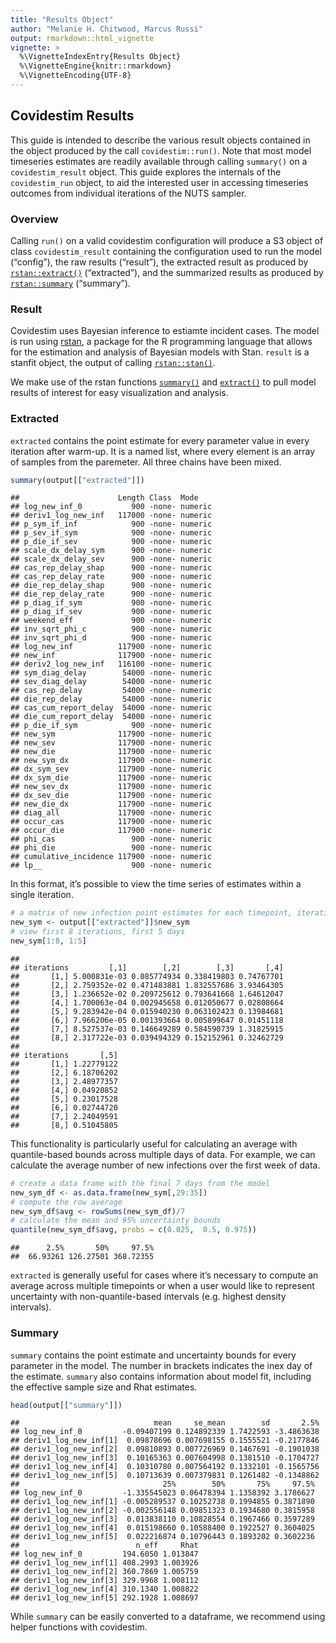 ```yaml
---
title: "Results Object"
author: "Melanie H. Chitwood, Marcus Russi" 
output: rmarkdown::html_vignette
vignette: >
  %\VignetteIndexEntry{Results Object}
  %\VignetteEngine{knitr::rmarkdown}
  %\VignetteEncoding{UTF-8}
---
```

## Covidestim Results

This guide is intended to describe the various result objects contained in the object produced by the call `covidestim::run()`. Note that most model timeseries estimates are readily available through calling `summary()` on a `covidestim_result` object. This guide explores the internals of the `covidestim_run` object, to aid the interested user in accessing timeseries outcomes from individual iterations of the NUTS sampler.

### Overview
Calling `run()` on a valid covidestim configuration will produce a S3 object of class `covidestim_result` containing the configuration used to run the model ("config"), the raw results ("result"), the extracted result as produced by [`rstan::extract()`](https://mc-stan.org/rstan/reference/stanfit-method-extract.html) ("extracted"), and the summarized results as produced by [`rstan::summary`](https://mc-stan.org/rstan/reference/stanfit-method-summary.html) ("summary"). 

### Result
Covidestim uses Bayesian inference to estiamte incident cases. The model is run using [rstan](https://mc-stan.org/users/interfaces/rstan), a package for the R programming language that allows for the estimation and analysis of Bayesian models with Stan. `result` is a stanfit object, the output of calling [`rstan::stan()`](https://mc-stan.org/rstan/reference/stanfit-class.html). 

We make use of the rstan functions [`summary()`](https://mc-stan.org/rstan/reference/stanfit-method-summary.html) and  [`extract()`](https://mc-stan.org/rstan/reference/stanfit-method-extract.html) to pull model results of interest for easy visualization and analysis. 

### Extracted
`extracted` contains the point estimate for every parameter value in every iteration after warm-up. It is a named list, where every element is an array of samples from the paremeter. All three chains have been mixed. 

```r
summary(output[["extracted"]])
```

```
##                      Length Class  Mode   
## log_new_inf_0           900 -none- numeric
## deriv1_log_new_inf   117000 -none- numeric
## p_sym_if_inf            900 -none- numeric
## p_sev_if_sym            900 -none- numeric
## p_die_if_sev            900 -none- numeric
## scale_dx_delay_sym      900 -none- numeric
## scale_dx_delay_sev      900 -none- numeric
## cas_rep_delay_shap      900 -none- numeric
## cas_rep_delay_rate      900 -none- numeric
## die_rep_delay_shap      900 -none- numeric
## die_rep_delay_rate      900 -none- numeric
## p_diag_if_sym           900 -none- numeric
## p_diag_if_sev           900 -none- numeric
## weekend_eff             900 -none- numeric
## inv_sqrt_phi_c          900 -none- numeric
## inv_sqrt_phi_d          900 -none- numeric
## log_new_inf          117900 -none- numeric
## new_inf              117900 -none- numeric
## deriv2_log_new_inf   116100 -none- numeric
## sym_diag_delay        54000 -none- numeric
## sev_diag_delay        54000 -none- numeric
## cas_rep_delay         54000 -none- numeric
## die_rep_delay         54000 -none- numeric
## cas_cum_report_delay  54000 -none- numeric
## die_cum_report_delay  54000 -none- numeric
## p_die_if_sym            900 -none- numeric
## new_sym              117900 -none- numeric
## new_sev              117900 -none- numeric
## new_die              117900 -none- numeric
## new_sym_dx           117900 -none- numeric
## dx_sym_sev           117900 -none- numeric
## dx_sym_die           117900 -none- numeric
## new_sev_dx           117900 -none- numeric
## dx_sev_die           117900 -none- numeric
## new_die_dx           117900 -none- numeric
## diag_all             117900 -none- numeric
## occur_cas            117900 -none- numeric
## occur_die            117900 -none- numeric
## phi_cas                 900 -none- numeric
## phi_die                 900 -none- numeric
## cumulative_incidence 117900 -none- numeric
## lp__                    900 -none- numeric
```
In this format, it's possible to view the time series of estimates within a single iteration. 

```r
# a matrix of new infection point estimates for each timepoint, iteration
new_sym <- output[["extracted"]]$new_sym
# view first 8 iterations, first 5 days
new_sym[1:8, 1:5]
```

```
##           
## iterations         [,1]        [,2]        [,3]       [,4]
##       [1,] 5.000831e-03 0.085774934 0.338419803 0.74767701
##       [2,] 2.759352e-02 0.471483881 1.832557686 3.93464305
##       [3,] 1.236652e-02 0.209725612 0.793641668 1.64612047
##       [4,] 1.700063e-04 0.002945658 0.012050677 0.02808664
##       [5,] 9.283942e-04 0.015940230 0.063102423 0.13984681
##       [6,] 7.966206e-05 0.001393664 0.005899647 0.01451118
##       [7,] 8.527537e-03 0.146649289 0.584590739 1.31825915
##       [8,] 2.317722e-03 0.039494329 0.152152961 0.32462729
##           
## iterations       [,5]
##       [1,] 1.22779122
##       [2,] 6.18706202
##       [3,] 2.48977357
##       [4,] 0.04920852
##       [5,] 0.23017528
##       [6,] 0.02744720
##       [7,] 2.24049591
##       [8,] 0.51045805
```
This functionality is particularly useful for calculating an average with quantile-based bounds across multiple days of data. For example, we can calculate the average number of new infections over the first week of data. 

```r
# create a data frame with the final 7 days from the model 
new_sym_df <- as.data.frame(new_sym[,29:35]) 
# compute the row average 
new_sym_df$avg <- rowSums(new_sym_df)/7
# calculate the mean and 95% uncertainty bounds
quantile(new_sym_df$avg, probs = c(0.025,  0.5, 0.975))
```

```
##      2.5%       50%     97.5% 
##  66.93261 126.27501 368.72355
```
`extracted` is generally useful for cases where it's necessary to compute an average across multiple timepoints or when a user would like to represent uncertainty with non-quantile-based intervals (e.g. highest density intervals). 

### Summary
`summary` contains the point estimate and uncertainty bounds for every parameter in the model. The number in brackets indicates the inex day of the estimate. `summary` also contains information about model fit, including the effective sample size and Rhat estimates. 

```r
head(output[["summary"]])
```

```
##                              mean     se_mean        sd       2.5%
## log_new_inf_0         -0.09407199 0.124892339 1.7422593 -3.4863638
## deriv1_log_new_inf[1]  0.09878696 0.007698155 0.1555521 -0.2177846
## deriv1_log_new_inf[2]  0.09810893 0.007726969 0.1467691 -0.1901038
## deriv1_log_new_inf[3]  0.10165363 0.007604998 0.1381510 -0.1704727
## deriv1_log_new_inf[4]  0.10310780 0.007564192 0.1332101 -0.1565756
## deriv1_log_new_inf[5]  0.10713639 0.007379831 0.1261482 -0.1348862
##                                25%        50%       75%     97.5%
## log_new_inf_0         -1.335545023 0.06478394 1.1358392 3.1786627
## deriv1_log_new_inf[1] -0.005289537 0.10252738 0.1994855 0.3871890
## deriv1_log_new_inf[2] -0.002556148 0.09851323 0.1934680 0.3815958
## deriv1_log_new_inf[3]  0.013838110 0.10828554 0.1967466 0.3597289
## deriv1_log_new_inf[4]  0.015198660 0.10588400 0.1922527 0.3604025
## deriv1_log_new_inf[5]  0.022216874 0.10796443 0.1893202 0.3602236
##                          n_eff     Rhat
## log_new_inf_0         194.6050 1.013847
## deriv1_log_new_inf[1] 408.2993 1.003926
## deriv1_log_new_inf[2] 360.7869 1.005759
## deriv1_log_new_inf[3] 329.9968 1.008112
## deriv1_log_new_inf[4] 310.1340 1.008822
## deriv1_log_new_inf[5] 292.1928 1.008697
```
While `summary` can be easily converted to a dataframe, we recommend using helper functions with covidestim. 
